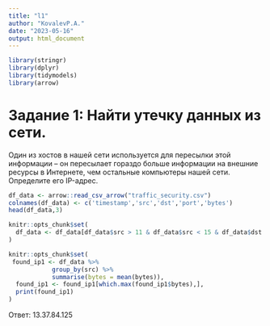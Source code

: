 ```yaml
---
title: "l1"
author: "KovalevP.A."
date: "2023-05-16"
output: html_document
---
```


```r
library(stringr)
library(dplyr)
library(tidymodels)
library(arrow)
```
# Задание 1: Найти утечку данных из сети.

Один из хостов в нашей сети используется для пересылки этой информации – он пересылает гораздо больше информации на внешние ресурсы в Интернете, чем остальные компьютеры нашей сети. Определите его IP-адрес.

```r
df_data <- arrow::read_csv_arrow("traffic_security.csv")
colnames(df_data) <- c('timestamp','src','dst','port','bytes')
head(df_data,3)
```

```r
knitr::opts_chunk$set(
  df_data <- df_data[df_data$src > 11 & df_data$src < 15 & df_data$dst < 11 | df_data$dst > 15, ]
)

knitr::opts_chunk$set(
 found_ip1 <- df_data %>%
            group_by(src) %>%
            summarise(bytes = mean(bytes)),
  found_ip1 <- found_ip1[which.max(found_ip1$bytes),],
  print(found_ip1) 
)
```

Ответ: 13.37.84.125





